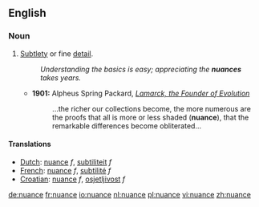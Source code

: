 ==English==

===Noun===
{{en-noun}}

# [[subtle|Subtlety]] or fine [[detail]].
#: ''Understanding the basics is easy; appreciating the '''nuances''' takes years.''
#* '''1901:''' Alpheus Spring Packard, ''[http://books.google.com/books?vid=OCLC01513448&id=ZkB59HbB7VYC&pg=PA263&lpg=PA263&dq=nuance+date:1850-1950&as_brr=1 Lamarck, the Founder of Evolution]''
#*:...the richer our collections become, the more numerous are the proofs that all is more or less shaded ('''nuance'''), that the remarkable differences become obliterated...



====Translations====
*[[Dutch]]: [[nuance]] ''f'', [[subtiliteit]] ''f''
*[[French]]: [[nuance]] ''f'', [[subtilité]] ''f''
*[[Croatian]]: [[nuance]] ''f'', [[osjetljivost]] ''f''

[[de:nuance]]
[[fr:nuance]]
[[io:nuance]]
[[nl:nuance]]
[[pl:nuance]]
[[vi:nuance]]
[[zh:nuance]]